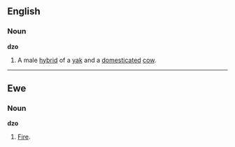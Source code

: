 ==English==
{{wikipedia}}
===Noun===
'''dzo'''

#A male [[hybrid]] of a [[yak]] and a [[domesticate]]d [[cow]].
----
==Ewe==
===Noun===
'''dzo'''

#[[Fire]].